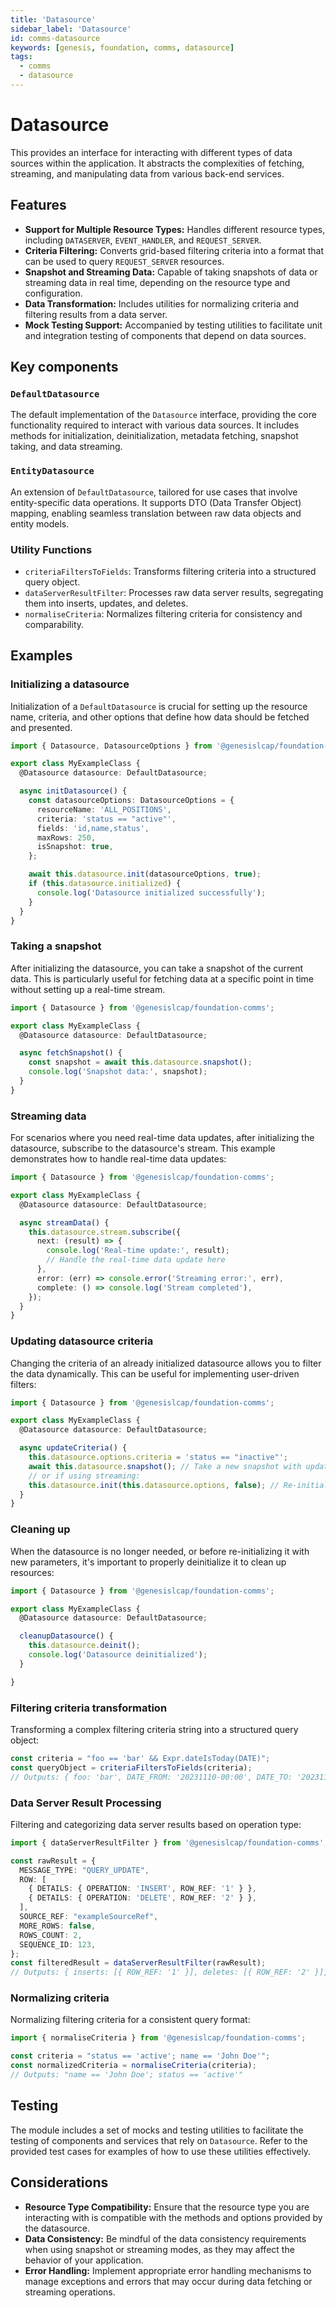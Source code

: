 ```yaml
---
title: 'Datasource'
sidebar_label: 'Datasource'
id: comms-datasource
keywords: [genesis, foundation, comms, datasource]
tags:
  - comms
  - datasource
---
```


# Datasource

This provides an interface for interacting with different types of data sources within the application. It abstracts the complexities of fetching, streaming, and manipulating data from various back-end services.

## Features

- **Support for Multiple Resource Types:** Handles different resource types, including `DATASERVER`, `EVENT_HANDLER`, and `REQUEST_SERVER`.
- **Criteria Filtering:** Converts grid-based filtering criteria into a format that can be used to query `REQUEST_SERVER` resources.
- **Snapshot and Streaming Data:** Capable of taking snapshots of data or streaming data in real time, depending on the resource type and configuration.
- **Data Transformation:** Includes utilities for normalizing criteria and filtering results from a data server.
- **Mock Testing Support:** Accompanied by testing utilities to facilitate unit and integration testing of components that depend on data sources.

## Key components

### `DefaultDatasource`

The default implementation of the `Datasource` interface, providing the core functionality required to interact with various data sources. It includes methods for initialization, deinitialization, metadata fetching, snapshot taking, and data streaming.

### `EntityDatasource`

An extension of `DefaultDatasource`, tailored for use cases that involve entity-specific data operations. It supports DTO (Data Transfer Object) mapping, enabling seamless translation between raw data objects and entity models.

### Utility Functions

- `criteriaFiltersToFields`: Transforms filtering criteria into a structured query object.
- `dataServerResultFilter`: Processes raw data server results, segregating them into inserts, updates, and deletes.
- `normaliseCriteria`: Normalizes filtering criteria for consistency and comparability.

## Examples

### Initializing a datasource

Initialization of a `DefaultDatasource` is crucial for setting up the resource name, criteria, and other options that define how data should be fetched and presented.

```typescript
import { Datasource, DatasourceOptions } from '@genesislcap/foundation-comms';

export class MyExampleClass {
  @Datasource datasource: DefaultDatasource;

  async initDatasource() {
    const datasourceOptions: DatasourceOptions = {
      resourceName: 'ALL_POSITIONS',
      criteria: 'status == "active"',
      fields: 'id,name,status',
      maxRows: 250,
      isSnapshot: true,
    };

    await this.datasource.init(datasourceOptions, true);
    if (this.datasource.initialized) {
      console.log('Datasource initialized successfully');
    }
  }
}
```

### Taking a snapshot

After initializing the datasource, you can take a snapshot of the current data. This is particularly useful for fetching data at a specific point in time without setting up a real-time stream.

```typescript
import { Datasource } from '@genesislcap/foundation-comms';

export class MyExampleClass {
  @Datasource datasource: DefaultDatasource;

  async fetchSnapshot() {
    const snapshot = await this.datasource.snapshot();
    console.log('Snapshot data:', snapshot);
  }
}
```

### Streaming data

For scenarios where you need real-time data updates, after initializing the datasource, subscribe to the datasource's stream. This example demonstrates how to handle real-time data updates:

```typescript
import { Datasource } from '@genesislcap/foundation-comms';

export class MyExampleClass {
  @Datasource datasource: DefaultDatasource;

  async streamData() {
    this.datasource.stream.subscribe({
      next: (result) => {
        console.log('Real-time update:', result);
        // Handle the real-time data update here
      },
      error: (err) => console.error('Streaming error:', err),
      complete: () => console.log('Stream completed'),
    });
  }
}
```

### Updating datasource criteria

Changing the criteria of an already initialized datasource allows you to filter the data dynamically. This can be useful for implementing user-driven filters:

```typescript
import { Datasource } from '@genesislcap/foundation-comms';

export class MyExampleClass {
  @Datasource datasource: DefaultDatasource;

  async updateCriteria() {
    this.datasource.options.criteria = 'status == "inactive"';
    await this.datasource.snapshot(); // Take a new snapshot with updated criteria
    // or if using streaming:
    this.datasource.init(this.datasource.options, false); // Re-initialize to apply the new criteria to the stream
  }
}
```

### Cleaning up

When the datasource is no longer needed, or before re-initializing it with new parameters, it's important to properly deinitialize it to clean up resources:

```typescript
import { Datasource } from '@genesislcap/foundation-comms';

export class MyExampleClass {
  @Datasource datasource: DefaultDatasource;

  cleanupDatasource() {
    this.datasource.deinit();
    console.log('Datasource deinitialized');
  }

}
```

### Filtering criteria transformation

Transforming a complex filtering criteria string into a structured query object:

```typescript
const criteria = "foo == 'bar' && Expr.dateIsToday(DATE)";
const queryObject = criteriaFiltersToFields(criteria);
// Outputs: { foo: 'bar', DATE_FROM: '20231110-00:00', DATE_TO: '20231111-00:00' }
```

### Data Server Result Processing

Filtering and categorizing data server results based on operation type:

```typescript
import { dataServerResultFilter } from '@genesislcap/foundation-comms';

const rawResult = {
  MESSAGE_TYPE: "QUERY_UPDATE",
  ROW: [
    { DETAILS: { OPERATION: 'INSERT', ROW_REF: '1' } },
    { DETAILS: { OPERATION: 'DELETE', ROW_REF: '2' } },
  ],
  SOURCE_REF: "exampleSourceRef",
  MORE_ROWS: false,
  ROWS_COUNT: 2,
  SEQUENCE_ID: 123,
};
const filteredResult = dataServerResultFilter(rawResult);
// Outputs: { inserts: [{ ROW_REF: '1' }], deletes: [{ ROW_REF: '2' }], updates: [], SOURCE_REF: "exampleSourceRef" }
```

### Normalizing criteria

Normalizing filtering criteria for a consistent query format:

```typescript
import { normaliseCriteria } from '@genesislcap/foundation-comms';

const criteria = "status == 'active'; name == 'John Doe'";
const normalizedCriteria = normaliseCriteria(criteria);
// Outputs: "name == 'John Doe'; status == 'active'"
```

## Testing

The module includes a set of mocks and testing utilities to facilitate the testing of components and services that rely on `Datasource`. Refer to the provided test cases for examples of how to use these utilities effectively.

## Considerations

- **Resource Type Compatibility:** Ensure that the resource type you are interacting with is compatible with the methods and options provided by the datasource.
- **Data Consistency:** Be mindful of the data consistency requirements when using snapshot or streaming modes, as they may affect the behavior of your application.
- **Error Handling:** Implement appropriate error handling mechanisms to manage exceptions and errors that may occur during data fetching or streaming operations.
